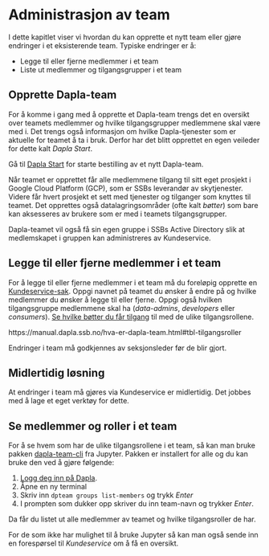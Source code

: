 # Administrasjon av team

I dette kapitlet viser vi hvordan du kan opprette et nytt team eller gjøre endringer i et eksisterende team. Typiske endringer er å: 

- Legge til eller fjerne medlemmer i et team
- Liste ut medlemmer og tilgangsgrupper i et team

## Opprette Dapla-team

For å komme i gang med å opprette et Dapla-team trengs det en oversikt over teamets medlemmer og hvilke tilgangsgrupper medlemmene skal være med i. Det trengs også informasjon om hvilke Dapla-tjenester som er aktuelle for teamet å ta i bruk. Derfor har det blitt opprettet en egen veileder for dette kalt *Dapla Start*.

::: {.callout-note appearance="simple"}
Gå til [Dapla Start](https://start.dapla.ssb.no) for starte bestilling av et nytt Dapla-team.
:::

Når teamet er opprettet får alle medlemmene tilgang til sitt eget prosjekt i Google Cloud Platform (GCP), som er SSBs leverandør av skytjenester. Videre får hvert prosjekt et sett med tjenester og tilganger som knyttes til teamet. Det opprettes også datalagringsområder (ofte kalt *bøtter*) som bare kan aksesseres av brukere som er med i teamets tilgangsgrupper.

Dapla-teamet vil også få sin egen gruppe i SSBs Active Directory slik at medlemskapet i gruppen kan administreres av Kundeservice.

## Legge til eller fjerne medlemmer i et team

For å legge til eller fjerne medlemmer i et team må du foreløpig opprette en [Kundeservice-sak](https://ssb.pureservice.com/#/new/7). Oppgi navnet på teamet du ønsker å endre på og hvilke medlemmer du ønsker å legge til eller fjerne. Oppgi også hvilken tilgangsgruppe medlemmene skal ha (*data-admins*, *developers* eller *consumers*). [Se hvilke bøtter du får tilgang](./hva-er-dapla-team.html#tbl-tilgangsroller) til med de ulike tilgangsrollene. 

https://manual.dapla.ssb.no/hva-er-dapla-team.html#tbl-tilgangsroller

Endringer i team må godkjennes av seksjonsleder før de blir gjort.

::: {.callout-note}
## Midlertidig løsning

At endringer i team må gjøres via Kundeservice er midlertidig. Det jobbes med å lage et eget verktøy for dette.
:::

## Se medlemmer og roller i et team

For å se hvem som har de ulike tilgangsrollene i et team, så kan man bruke pakken [dapla-team-cli](https://pypi.org/project/dapla-team-cli/) fra Jupyter. Pakken er installert for alle og du kan bruke den ved å gjøre følgende: 

1. [Logg deg inn på Dapla](./innlogging.html).
2. Åpne en ny terminal
3. Skriv inn `dpteam groups list-members` og trykk *Enter*
4. I prompten som dukker opp skriver du inn team-navn og trykker *Enter*. 

Da får du listet ut alle medlemmer av teamet og hvilke tilgangsroller de har. 

For de som ikke har mulighet til å bruke Jupyter så kan man også sende inn en forespørsel til *Kundeservice* om å få en oversikt. 
